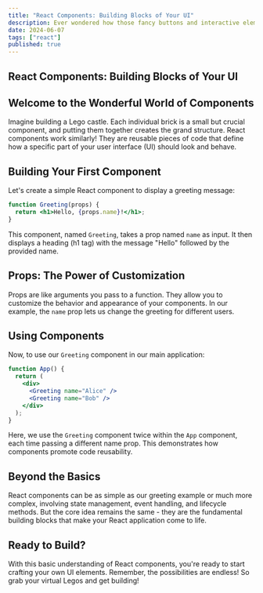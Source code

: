 ```yaml
---
title: "React Components: Building Blocks of Your UI"
description: Ever wondered how those fancy buttons and interactive elements come to life on a webpage? React components are the secret sauce! Dive in and learn how to create your own reusable building blocks for dynamic and engaging UIs.
date: 2024-06-07
tags: ["react"]
published: true
---
```


## React Components: Building Blocks of Your UI

## Welcome to the Wonderful World of Components

Imagine building a Lego castle. Each individual brick is a small but crucial component, and putting them together creates the grand structure. React components work similarly! They are reusable pieces of code that define how a specific part of your user interface (UI) should look and behave.

## Building Your First Component

Let's create a simple React component to display a greeting message:

```jsx
function Greeting(props) {
  return <h1>Hello, {props.name}!</h1>;
}
```

This component, named `Greeting`, takes a prop named `name` as input. It then displays a heading (h1 tag) with the message "Hello" followed by the provided name.

## Props: The Power of Customization

Props are like arguments you pass to a function. They allow you to customize the behavior and appearance of your components. In our example, the `name` prop lets us change the greeting for different users.

## Using Components

Now, to use our `Greeting` component in our main application:

```jsx
function App() {
  return (
    <div>
      <Greeting name="Alice" />
      <Greeting name="Bob" />
    </div>
  );
}
```

Here, we use the `Greeting` component twice within the `App` component, each time passing a different name prop. This demonstrates how components promote code reusability.

## Beyond the Basics

React components can be as simple as our greeting example or much more complex, involving state management, event handling, and lifecycle methods. But the core idea remains the same - they are the fundamental building blocks that make your React application come to life.

## Ready to Build?

With this basic understanding of React components, you're ready to start crafting your own UI elements. Remember, the possibilities are endless! So grab your virtual Legos and get building!

